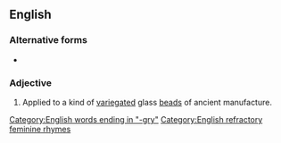 ==English==

===Alternative forms===
* {{l|en|aggri}}

===Adjective===
{{en-adj|-}}

# Applied to a kind of [[variegated]] glass [[bead]]s of ancient manufacture.
#: {{ux|en|'''Aggri''' beads are found in Ashantee and Fantee in Africa.}}

[[Category:English words ending in "-gry"]]
[[Category:English refractory feminine rhymes]]